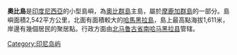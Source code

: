 {{For|「奧比島」線上遊戲|奧比島 (遊戲)}}
{{Infobox islands
|name = 奧比島
|image name =
|image caption =
|locator map = Obi Islands Topography.png
|native name =
|native name link =
|location = [[東南亞|東南亞]]
|coordinates= {{Coord|1|30|S|127|45|E|region:ID_type:isle}}
|archipelago = [[奧比群島|奧比群島]]
|total islands = 
|major islands = 
|area km2 = 2,542
|highest mount =
|elevation m = 1,611
|country = {{INA}}
|country admin divisions title =
|country admin divisions =
|country largest city =
|country largest city population = 
|population = 29,642
|population as of = 2010
|density =
|ethnic groups =
}}

'''奧比島'''是[[印度尼西亞|印度尼西亞]]的小型島嶼，為[[奧比群島|奧比群島]]主島，屬於[[摩鹿加群島|摩鹿加群島]]的一部分。島嶼面積2,542平方公里，北面有面積較大的[[哈馬黑拉島|哈馬黑拉島]]，島上最高點海拔1,611米，岸邊有幾個居民的聚居點。行政方面由[[北马鲁古省|北马鲁古省]][[南哈马黑拉县|南哈马黑拉县]]管辖。

{{Indonesia-stub}}
[[Category:印尼岛屿|Category:印尼岛屿]]